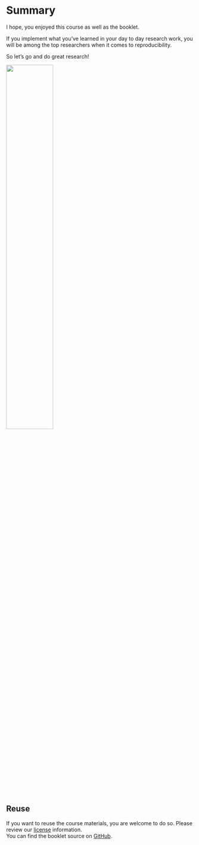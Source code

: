 # Summary

I hope, you enjoyed this course as well as the booklet. 

If you implement what you've learned in your day to day research work, you will
be among the top researchers when it comes to reproducibility. 

So let's go and do great research!

![](images/reproducible-research-neon.jpg){width=50%}

::: {.callout-note}
## Reuse

If you want to reuse the course materials, you are welcome to do so. 
Please review our [license](license.qmd) information.  
You can find the booklet source on [GitHub](https://github.com/BERD-NFDI/BERD-reproducible-research-course).
:::
